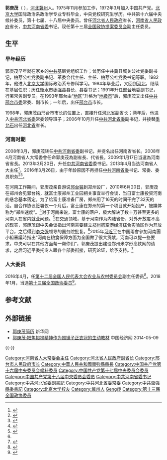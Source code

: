 {{Infobox Officeholder
|图像    = Guo Gengmao.jpg
|图像大小= 225px
|图像说明= 
|职务1     = 河南省第十二届人大常委会主任
|就任日期1 = 2013年4月2日
|卸任日期1 = 2016年4月7日
|前任1     = [[卢展工|卢展工]]
|继任1     =  [[谢伏瞻|谢伏瞻]]
|职务2     = 中共河南省委书记
|就任日期2 = 2013年3月
|卸任日期2 = 2016年3月26日
|前任2     = [[卢展工|卢展工]]
|继任2     = [[谢伏瞻|谢伏瞻]]
|职务3     = 河南省人民政府省长
|就任日期3 = 2009年1月
|卸任日期3 = 2013年3月27日
|前任3     = 李成玉
|继任3     = 谢伏瞻
|职务4     = 河北省人民政府省长
|就任日期4 = 2007年1月
|卸任日期4 = 2008年3月
|前任4     = 季允石
|继任4     = 胡春华
|职务5     = 邢台市人民政府市长
|就任日期5 = 1994年11月
|卸任日期5 = 1998年1月
|前任5     = 
|继任5     = 
|职务6     = 
|就任日期6 = 
|卸任日期6 = 
|前任6     = 
|继任6     = 
|姓名    = 郭庚茂
|原名    = |字  = |号  = 
|籍贯    = <!-- 籍贯不是出生地，请慎用  -->
|出生日期= {{Birth date and age|1950|12|22}}
|出生地点= {{CHN}}[[河北省|河北省]][[冀州|冀州]]
|逝世日期= <!-- {{Death date and age|}}（死亡在前，出生在后）{{Death year and age| }} -->
|逝世地点= 
|居处    = 河南省郑州市
|政党    = {{CPC}}
|职业    = 官员
|父母    = 
|配偶    = <!--{{marriage|姓名|}} -->
|子女    = 
|亲属    = 
|信仰    = [[社会主义|社会主义]]<br>[[共产主义|共产主义]]
|专业    = 
|母校    = [[北京大学|北京大学]]<br>[[中共中央党校|中共中央党校]]
|网站    = 
|签名    = 
|脚注    =
}}

'''郭庚茂'''（{{bd|1950年|12月22日|catIdx=G郭}} ），[[河北|河北]][[冀州|冀州]]人。1975年11月参加工作，1972年3月加入中国共产党。[[北京大学|北京大学]]国际政治系政治学专业专科毕业，中央党校研究生学历。中共第十六届中央候补委员，第十七届、十八届中央委员。曾任[[河北省人民政府|河北省人民政府]]省长，[[河南省人民政府|河南省人民政府]]省长，[[中共河南省委|中共河南省委]]书记。现任第十三届[[全国政协提案委员会|全国政协提案委员会]]副主任委员。

==生平==
===早年经历===
郭庚茂早年就在家乡的[[中共|中共]]基层党组织工作；曾历任中共冀县城关公社党委副书记，柏芽公社党委副书记、革委会代主任、主任、柏芽公社党委书记等职。1982年，他进入[[北京大学|北京大学]]国际政治系专修科学习。1984年毕业后，又回到[[河北|河北]]，继续在基层任职；历任[[衡水市|衡水市]][[枣强县|枣强县]]县长、县委书记；1991年升任[[邢台|邢台]]地委副书记，行署常务副专员。在1993年邢台由“[[地区|地区]]”升格为“[[地級市|地級市]]”后，郭庚茂又出任[[中共邢台市委|中共邢台市委]]常委、副市长；一年后，出任[[邢台市|邢台市]]市长。

1998年，郭庚茂由邢台市市长的位置上，直接升任[[河北省|河北省]]副省长；两年后，他进入[[中共河北省委|中共河北省委]]常委领导班子；2006年10月升任[[中共河北省委|中共河北省委]]副书记，并接替[[季允石|季允石]]出任[[河北省|河北省]]省长。

===河南时期===
{{seealso|郑州航空港经济综合实验区}}
2008年3月，郭庚茂转任[[中共河南省委|中共河南省委]]副书记，并提名出任河南省省长。2008年4月河南省人大常委會任命郭庚茂為副省長、代省長。2009年1月17日当選為河南省省長。2013年3月20日，升任[[中共河南省委|中共河南省委]]委书记。2013年4月当选河南省人大主任<ref>{{cite web|accessdate=2014-06-08|url=http://district.ce.cn/newarea/sddy/201304/02/t20130402_24255590.shtml|title=郭庚茂当选河南省人大主任 谢伏瞻当选省长|publisher=中国经济网|archive-date=2019-06-05|archive-url=https://web.archive.org/web/20190605113339/http://district.ce.cn/newarea/sddy/201304/02/t20130402_24255590.shtml|dead-url=no}}</ref>。2016年3月26日，由于年龄原因不再担任[[中共河南省委|中共河南省委]]书记、常委、委员职务<ref>{{cite web|accessdate=2016-03-26|url=http://news.xinhuanet.com/politics/2016-03/26/c_1118451450.htm|title=河南省委主要负责同志职务调整|publisher=新华网|archive-date=2016-03-28|archive-url=https://web.archive.org/web/20160328020257/http://news.xinhuanet.com/politics/2016-03/26/c_1118451450.htm|dead-url=no}}</ref><ref>{{cite web|accessdate=2016-03-26|url=http://news.xinhuanet.com/politics/2016-03/26/c_1118451523.htm|title=河南省委主要负责同志职务调整 谢伏瞻任河南省委书记|publisher=新华网|archive-date=2016-03-26|archive-url=https://web.archive.org/web/20160326065305/http://news.xinhuanet.com/politics/2016-03/26/c_1118451523.htm|dead-url=no}}</ref>。

在河南工作期间，郭庚茂亲自游说[[郭台铭|郭台铭]]到郑州设厂，2010年6月20日，郭庚茂在郑州会见郭台铭，就富士康郑州工业园相关事宜举行会谈，当日富士康投资河南的悬念基本落定。为了给富士康准备厂房，郑州用了16天的时间干完了32天的活。自合作协议签署仅一个月后，富士康在郑州的第一个项目就开始投产，被媒体称为“郑州速度”。<ref>{{Cite web|title=河南是如何抢到富士康的|url=https://finance.sina.com.cn/chanjing/gsnews/20100819/11008509851.shtml|date=2010-08-19|work=新浪网}}</ref>对于河南来说，富士康的落户，极大解决了数十万甚至更多的河南人在省内就业问题。<ref name="ggmjt">{{Cite web|title=郭庚茂“交棒”，8年来最难忘的这5个镜头你一定记得|url=https://china.huanqiu.com/article/9CaKrnJUPcf|date=2016-03-26|work=环球网}}</ref>在交通领域，基于河南作为内陆省份，对外开放度不高的现实，郭庚茂跟中央会谈指出河南需要建立[[郑州航空港经济综合实验区|郑州航空港经济综合实验区]]作为开放平台，之后得到[[李克强|李克强]]领导的国务院批复。<ref name="ggmjt"/>2015年[[习近平|习近平]]在中国兩會參加河南團小組審議時指出“河南在粮食保障方面为全国做了很大贡献，河南可以提一些要求，中央可以在其他方面帮一帮你们”，郭庚茂提出建设郑州米字形高铁网的请求，之后习近平委托专人跟各个部委衔接，研究论证，给予支持。<ref>{{Cite web|title=郭庚茂回忆河南“米”字形高铁规划 中央领导大力支持|url=http://henan.sina.com.cn/news/z/2016-01-16/detail-ifxnrahr8373901.shtml|date=2016-01-16 |work=新浪网}}</ref>

===人大委员===
2016年4月，任[[第十二届全国人民代表大会常务委员会|第十二届全国人民代表大会农业与农村委员会]]副主任委员<ref>{{cite news|title=陕西省委原书记赵正永、河南省委原书记郭庚茂赴全国人大任职|url=http://www.thepaper.cn/newsDetail_forward_1462674|accessdate=2016-04-28|agency=澎湃新闻|archive-date=2016-05-31|archive-url=https://web.archive.org/web/20160531105357/http://www.thepaper.cn/newsDetail_forward_1462674|dead-url=no}}</ref>。2018年1月，当选[[中国人民政治协商会议第十三届全国委员会委员名单|第十三届全国政协委员]]<ref>{{Cite web|url=http://sports.163.com/18/0126/06/D92BRKK400051C89.html|title=中国人民政治协商会议第十三届全国委员会委员名单|accessdate=2018-01-26|last=|work=网易|archive-url=https://web.archive.org/web/20180127143232/http://sports.163.com/18/0126/06/D92BRKK400051C89.html|archive-date=2018-01-27|dead-url=yes}}</ref>。

== 参考文献 ==
{{Reflist}}

==外部链接==
* [https://web.archive.org/web/20081226091734/http://news.xinhuanet.com/ziliao/2007-02/13/content_5734905.htm 郭庚茂简历] 新华网
*[http://district.ce.cn/newarea/roll/201307/02/t20130702_24531967.shtml 郭庚茂:把焦裕禄精神作为照镜子正衣冠的生动教材] {{Wayback|url=http://district.ce.cn/newarea/roll/201307/02/t20130702_24531967.shtml |date=20140512225128 }} 中国经济网 2014-05-09

{{-}}
{{start box}}
{{s-ppo|cpc}}
{{s-before|[[卢展工|卢展工]]}}
{{s-title|[[中国共产党河南省委员会|中国共产党河南省委员会]][[省委书记|书记]]|2013年3月－2016年3月26日}}
{{s-after|[[谢伏瞻|谢伏瞻]]|rows=2}}
{{s-before|[[李成玉|李成玉]]}}
{{s-title|[[河南省人民政府|河南省人民政府]]省长|2009年1月－2013年4月<br /><small>（代理：2008年4月－2009年1月）</small>}} 
{{s-before|[[季允石|季允石]]}}
{{s-title|[[河北省人民政府|河北省人民政府]]省长|2006年10月－2008年4月}} 
{{s-after|[[胡春華|胡春華]]}}
{{s-before|[[王建忠|王建忠]]}}
{{s-title|[[邢台市人民政府|邢台市人民政府]]市长|1994年11月-1997年12月}}
{{s-after|[[马兰翠|马兰翠]]}}
{{end box}}

{{中华人民共和国河南省正职领导人}}
{{中华人民共和国河北省正职领导人}}
{{河南行政长官|PRC}}
{{河北行政长官|PRC}}
{{1995届中央党校一年制中青年干部培训班}}
{{中原经济区}}

{{DEFAULTSORT:Guo郭}}
[[Category:河南省人大常委会主任|Category:河南省人大常委会主任]]
[[Category:河北省人民政府副省长|Category:河北省人民政府副省长]]
[[Category:邢台市人民政府市长|Category:邢台市人民政府市长]]
[[Category:中華人民共和國棗強縣縣長|Category:中華人民共和國棗強縣縣長]]
[[Category:中国共产党第十六届中央委员会候补委员|Category:中国共产党第十六届中央委员会候补委员]]
[[Category:中国共产党第十七届中央委员会委员|Category:中国共产党第十七届中央委员会委员]]
[[Category:中国共产党第十八届中央委员会委员|Category:中国共产党第十八届中央委员会委员]]
[[Category:中共河南省委书记|Category:中共河南省委书记]]
[[Category:中共河北省委副書記|Category:中共河北省委副書記]]
[[Category:中共河北省委常委|Category:中共河北省委常委]]
[[Category:中共棗強縣委書記|Category:中共棗強縣委書記]]
[[Category:北京大学校友|Category:北京大学校友]]
[[Category:冀州人|Category:冀州人]]
[[Category:郭姓|Geng庚]]
[[Category:第十三届全国政协委员|Category:第十三届全国政协委员]]